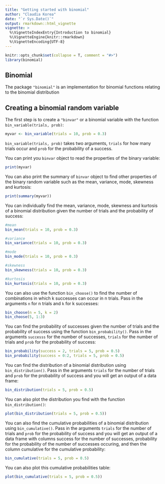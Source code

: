 ```yaml
---
title: "Getting started with binomial"
author: "Claudia Korea"
date: "`r Sys.Date()`"
output: rmarkdown::html_vignette
vignette: >
  %\VignetteIndexEntry{Introduction to binomial}
  %\VignetteEngine{knitr::rmarkdown}
  %\VignetteEncoding{UTF-8}
---
```


```r
knitr::opts_chunk$set(collapse = T, comment = "#>")
library(binomial)
```

## Binomial 

The package `"binomial"` is an implementation for binomial functions relating to the binomial distribution

## Creating a binomial random variable

The first step is to create a `"binvar"` or a binomial variable with the function `bin_variable(trials, prob)`:

```r
myvar <- bin_variable(trials = 10, prob = 0.3)
```

`bin_variable(trials, prob)` takes two arguments, `trials` for how many trials occur and `prob` for the probability of a success.

You can print you `binvar` object to read the properties of the binary variable:
```r
print(myvar)
```

You can also print the summary of `binvar` object to find other properties of the binary random variable such as the mean, variance, mode, skewness and kurtosis:
```r
print(summary(myvar))
```

You can individually find the mean, variance, mode, skewness and kurtosis of a binomial distribution given the number of trials and the probability of success:
```r
#mean
bin_mean(trials = 10, prob = 0.3)

#variance
bin_variance(trials = 10, prob = 0.3)

#mode
bin_mode(trials = 10, prob = 0.3)

#skewness
bin_skewness(trials = 10, prob = 0.3)

#kurtosis
bin_kurtosis(trials = 10, prob = 0.3)

```


You can also use the function `bin_choose()` to find the number of combinations in which k successes can occur in n trials. Pass in the arguments `n` for n trials and `k` for k successes:
```r
bin_choose(n = 5, k = 2)
bin_choose(5, 1:3)
```

You can find the probability of successes given the number of trials and the probability of success using the function `bin_probability()`. Pass in the arguments `successs` for the number of successes, `trials` for the number of trials and `prob` for the probability of success:
```r
bin_probability(success = 2, trials = 5, prob = 0.5)
bin_probability(success = 0:2, trials = 5, prob = 0.5)
```

You can find the distribution of a binomial distribution using `bin_distribution()`. Pass in the arguments `trials` for the number of trials and `prob` for the probability of success and you will get an output of a data frame:
```r
bin_distribution(trials = 5, prob = 0.5)
```

You can also plot the distribution you find with the function `bin_distribution()`:
```r
plot(bin_distribution(trials = 5, prob = 0.5))
```

You can also find the cumulative probabilities of a binomial distribution using `bin_cumulative()`. Pass in the arguments `trials` for the number of trials and `prob` for the probability of success and you will get an output of a data frame with columns success for the number of successes, probability for the probability of the number of successes occuring, and then the column cumulative for the cumulative probability:
```r
bin_cumulative(trials = 5, prob = 0.5)
```

You can also plot this cumulative probabilities table:
```r
plot(bin_cumulative(trials = 5, prob = 0.5))
```

